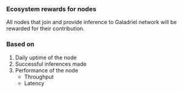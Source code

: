 ### Ecosystem rewards for nodes

All nodes that join and provide inference to Galadriel network will be rewarded for their contribution.

### Based on

1. Daily uptime of the node
2. Successful inferences made
3. Performance of the node
    * Throughput
    * Latency